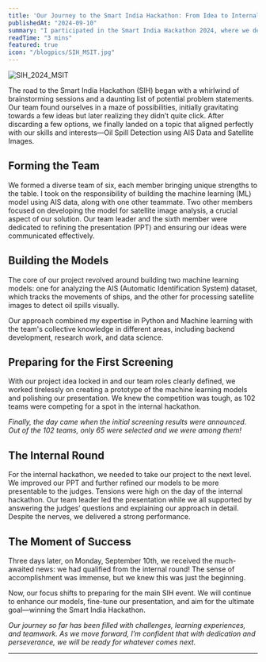 ```yaml
---
title: 'Our Journey to the Smart India Hackathon: From Idea to Internal Round Success'
publishedAt: "2024-09-10" 
summary: "I participated in the Smart India Hackathon 2024, where we developed..........."
readTime: "3 mins"
featured: true
icon: "/blogpics/SIH_MSIT.jpg"
---
```


![SIH_2024_MSIT](/blogpics/SIH_MSIT.jpg)

The road to the Smart India Hackathon (SIH) began with a whirlwind of brainstorming sessions and a daunting list of potential problem statements. Our team found ourselves in a maze of possibilities, initially gravitating towards a few ideas but later realizing they didn’t quite click. After discarding a few options, we finally landed on a topic that aligned perfectly with our skills and interests—Oil Spill Detection using AIS Data and Satellite Images.

## Forming the Team
We formed a diverse team of six, each member bringing unique strengths to the table. I took on the responsibility of building the machine learning (ML) model using AIS data, along with one other teammate. Two other members focused on developing the model for satellite image analysis, a crucial aspect of our solution. Our team leader and the sixth member were dedicated to refining the presentation (PPT) and ensuring our ideas were communicated effectively.

## Building the Models
The core of our project revolved around building two machine learning models: one for analyzing the AIS (Automatic Identification System) dataset, which tracks the movements of ships, and the other for processing satellite images to detect oil spills visually.

Our approach combined my expertise in Python and Machine learning with the team's collective knowledge in different areas, including backend development, research work, and data science.

## Preparing for the First Screening
With our project idea locked in and our team roles clearly defined, we worked tirelessly on creating a prototype of the machine learning models and polishing our presentation. We knew the competition was tough, as 102 teams were competing for a spot in the internal hackathon.

_Finally, the day came when the initial screening results were announced. Out of the 102 teams, only 65 were selected and we were among them!_

## The Internal Round
For the internal hackathon, we needed to take our project to the next level. We improved our PPT and further refined our models to be more presentable to the judges. Tensions were high on the day of the internal hackathon. Our team leader led the presentation while we all supported by answering the judges’ questions and explaining our approach in detail. Despite the nerves, we delivered a strong performance.

## The Moment of Success
Three days later, on Monday, September 10th, we received the much-awaited news: we had qualified from the internal round! The sense of accomplishment was immense, but we knew this was just the beginning.

Now, our focus shifts to preparing for the main SIH event. We will continue to enhance our models, fine-tune our presentation, and aim for the ultimate goal—winning the Smart India Hackathon.

_Our journey so far has been filled with challenges, learning experiences, and teamwork. As we move forward, I’m confident that with dedication and perseverance, we will be ready for whatever comes next._



---
